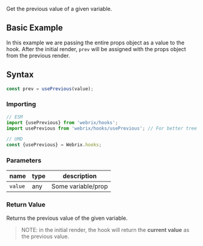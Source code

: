 
Get the previous value of a given variable.

## Basic Example

<Example file='docs/hooks/useprevious/BasicExample' height={150}/>

In this example we are passing the entire props object as a value to the hook.
After the initial render, `prev` will be assigned with the props object from the previous render.

## Syntax

```js
const prev = usePrevious(value);
```

### Importing

```jsx
// ESM
import {usePrevious} from 'webrix/hooks';
import usePrevious from 'webrix/hooks/usePrevious'; // For better tree shaking

// UMD
const {usePrevious} = Webrix.hooks;
```

### Parameters

name|type|description
---|---|---
`value`|any|Some variable/prop

### Return Value

Returns the previous value of the given variable.

> NOTE: in the initial render, the hook will return the **current value** as the previous value.
